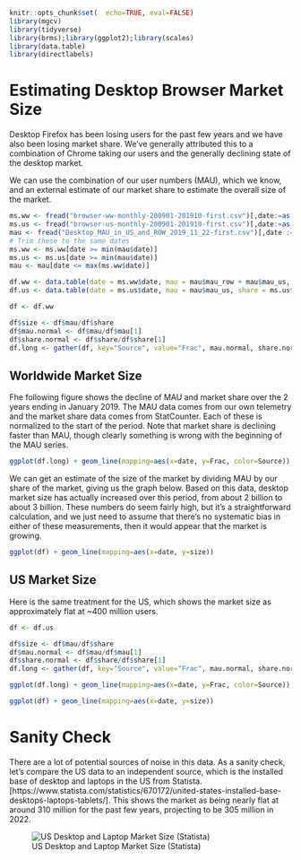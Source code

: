 ```r
knitr::opts_chunk$set(  echo=TRUE, eval=FALSE)
library(mgcv)
library(tidyverse)
library(brms);library(ggplot2);library(scales)
library(data.table)
library(directlabels)
```

# Estimating Desktop Browser Market Size

Desktop Firefox has been losing users for the past few years and we
have also been losing market share. We've generally attributed this to
a combination of Chrome taking our users and the generally declining
state of the desktop market.

We can use the combination of our user numbers (MAU), which we know,
and an external estimate of our market share to estimate the overall
size of the market.

```r
ms.ww <- fread("browser-ww-monthly-200901-201910-first.csv")[,date:=as.Date(Date)]
ms.us <- fread("browser-us-monthly-200901-201910-first.csv")[,date:=as.Date(Date)]
mau <- fread("Desktop_MAU_in_US_and_ROW_2019_11_22-first.csv")[,date := as.Date(date)]
# Trim these to the same dates
ms.ww <- ms.ww[date >= min(mau$date)]
ms.us <- ms.us[date >= min(mau$date)]
mau <- mau[date <= max(ms.ww$date)]

df.ww <- data.table(date = ms.ww$date, mau = mau$mau_row + mau$mau_us, share = ms.ww$Firefox)
df.us <- data.table(date = ms.us$date, mau = mau$mau_us, share = ms.us$Firefox)
```

```r
df <- df.ww

df$size <- df$mau/df$share
df$mau.normal <- df$mau/df$mau[1]
df$share.normal <- df$share/df$share[1]
df.long <- gather(df, key="Source", value="Frac", mau.normal, share.normal)
 ```

## Worldwide Market Size

Fhe following figure shows the decline of MAU and market share over
the 2 years ending in January 2019. The MAU data comes from our
own telemetry and the market share data comes from StatCounter.
Each of these is normalized to the start of the period. 
Note that market share is declining faster than MAU, though
clearly something is wrong with the beginning of the MAU series.


```r
ggplot(df.long) + geom_line(mapping=aes(x=date, y=Frac, color=Source))
```

We can get an estimate of the size of the market by dividing MAU
by our share of the market, giving us the graph below. Based on
this data, desktop market size has actually increased over
this period, from about 2 billion to about 3 billion. These numbers
do seem fairly high, but it's a straightforward calculation,
and we just need to assume that there's no systematic bias
in either of these measurements, then it would appear that
the market is growing.


```r
ggplot(df) + geom_line(mapping=aes(x=date, y=size))
```

## US Market Size


Here is the same treatment for the US, which shows the market size
as approximately flat at ~400 million users.


```r
df <- df.us

df$size <- df$mau/df$share
df$mau.normal <- df$mau/df$mau[1]
df$share.normal <- df$share/df$share[1]
df.long <- gather(df, key="Source", value="Frac", mau.normal, share.normal)
 ```


```r
ggplot(df.long) + geom_line(mapping=aes(x=date, y=Frac, color=Source))
```

```r
ggplot(df) + geom_line(mapping=aes(x=date, y=size))
```


# Sanity Check

There are a lot of potential sources of noise in this data. As a sanity
check, let's compare the US data to an independent source, which is the
installed base of desktop and laptops in the US from Statista. [https://www.statista.com/statistics/670172/united-states-installed-base-desktops-laptops-tablets/]. This shows the market as being nearly flat
at around 310 million for the past few years, projecting to be 305
million in 2022.

![US Desktop and Laptop Market Size (Statista)](statista-market-size.png)